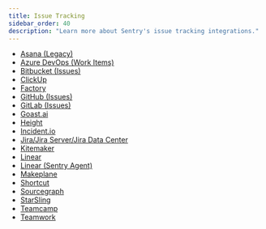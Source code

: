 ```yaml
---
title: Issue Tracking
sidebar_order: 40
description: "Learn more about Sentry's issue tracking integrations."
---
```


- [Asana (Legacy)](/organization/integrations/issue-tracking/asana/)
- [Azure DevOps (Work Items)](/organization/integrations/source-code-mgmt/azure-devops/)
- [Bitbucket (Issues)](/organization/integrations/source-code-mgmt/bitbucket/)
- [ClickUp](/organization/integrations/issue-tracking/clickup/)
- [Factory](/organization/integrations/issue-tracking/factory/)
- [GitHub (Issues)](/organization/integrations/source-code-mgmt/github/)
- [GitLab (Issues)](/organization/integrations/source-code-mgmt/gitlab/)
- [Goast.ai](/organization/integrations/issue-tracking/goast/)
- [Height](/organization/integrations/issue-tracking/height/)
- [Incident.io](/organization/integrations/issue-tracking/incidentio/)
- [Jira/Jira Server/Jira Data Center](/organization/integrations/issue-tracking/jira/)
- [Kitemaker](/organization/integrations/issue-tracking/kitemaker/)
- [Linear](/organization/integrations/issue-tracking/linear/)
- [Linear (Sentry Agent)](/organization/integrations/issue-tracking/sentry-linear-agent/)
- [Makeplane](/organization/integrations/issue-tracking/makeplane/)
- [Shortcut](/organization/integrations/issue-tracking/shortcut/)
- [Sourcegraph](/organization/integrations/issue-tracking/sourcegraph/)
- [StarSling](/organization/integrations/issue-tracking/starsling/) 
- [Teamcamp](/organization/integrations/issue-tracking/teamcamp/)
- [Teamwork](/organization/integrations/issue-tracking/teamwork/)
